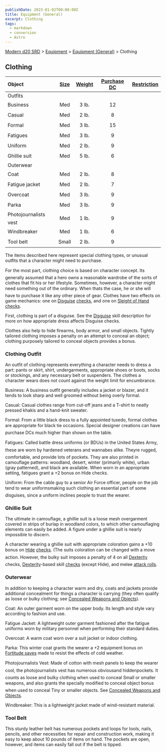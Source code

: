 ```yaml
---
publishDate: 2023-01-02T00:00:00Z
title: Equipment (General)
excerpt: Clothing
tags:
  - markdown
  - conversion
  - Astro
---
```


[Modern d20 SRD](/#modernD20) > [Equipment](modern-d20-srd-equipment-index) > [Equipment (General)](modern-d20-srd-equipment-equipment-general) > Clothing

## Clothing

| Object                | [Size](modern-d20-srd-equipment-equipment-general) | [Weight](modern-d20-srd-equipment-equipment-general) | [Purchase DC](modern-d20-srd-equipment-equipment-general) | [Restriction](modern-d20-srd-equipment-equipment-general) |
| :-------------------- | :------------------------------------------------: | :--------------------------------------------------: | :-------------------------------------------------------: | --------------------------------------------------------: |
| Outfits               |                                                    |                                                      |                                                           |                                                           |
| Business              |                        Med                         |                        3 lb.                         |                            12                             |                                                           |
| Casual                |                        Med                         |                        2 lb.                         |                             8                             |                                                           |
| Formal                |                        Med                         |                        3 lb.                         |                            15                             |                                                           |
| Fatigues              |                        Med                         |                        3 lb.                         |                             9                             |                                                           |
| Uniform               |                        Med                         |                        2 lb.                         |                             9                             |                                                           |
| Ghillie suit          |                        Med                         |                        5 lb.                         |                             6                             |                                                           |
| Outerwear             |                                                    |                                                      |                                                           |                                                           |
| Coat                  |                        Med                         |                        2 lb.                         |                             8                             |                                                           |
| Fatigue jacket        |                        Med                         |                        2 lb.                         |                             7                             |                                                           |
| Overcoat              |                        Med                         |                        3 lb.                         |                             9                             |                                                           |
| Parka                 |                        Med                         |                        3 lb.                         |                             9                             |                                                           |
| Photojournalists vest |                        Med                         |                        1 lb.                         |                             9                             |                                                           |
| Windbreaker           |                        Med                         |                        1 lb.                         |                             6                             |                                                           |
| Tool belt             |                       Small                        |                        2 lb.                         |                             9                             |                                                           |

The items described here represent special clothing types, or unusual outfits that a character might need to purchase.

For the most part, clothing choice is based on character concept. Its generally assumed that a hero owns a reasonable wardrobe of the sorts of clothes that fit his or her lifestyle. Sometimes, however, a character might need something out of the ordinary. When thats the case, he or she will have to purchase it like any other piece of gear. Clothes have two effects on game mechanics: one on [Disguise](modern-d20-srd-skills-disguise) [checks](modern-d20-srd-skills-skill-basics-php#skill-check-index), and one on [Sleight of Hand](modern-d20-srd-skills-sleight-of-hand) [checks](modern-d20-srd-skills-skill-basics-php#skill-check-index).

First, clothing is part of a disguise. See the [Disguise](modern-d20-srd-skills-disguise) skill description for more on how appropriate dress affects Disguise checks.

Clothes also help to hide firearms, body armor, and small objects. Tightly tailored clothing imposes a penalty on an attempt to conceal an object; clothing purposely tailored to conceal objects provides a bonus.

### Clothing Outfit

An outfit of clothing represents everything a character needs to dress a part: pants or skirt, shirt, undergarments, appropriate shoes or boots, socks or stockings, and any necessary belt or suspenders. The clothes a character wears does not count against the weight limit for encumbrance.

Business: A business outfit generally includes a jacket or blazer, and it tends to look sharp and well groomed without being overly formal.

Casual: Casual clothes range from cut-off jeans and a T-shirt to neatly pressed khakis and a hand-knit sweater.

Formal: From a little black dress to a fully appointed tuxedo, formal clothes are appropriate for black tie occasions. Special designer creations can have purchase DCs much higher than shown on the table.

Fatigues: Called battle dress uniforms (or BDUs) in the United States Army, these are worn by hardened veterans and wannabes alike. Theyre rugged, comfortable, and provide lots of pockets. They are also printed in camouflage patterns: woodland, desert, winter (primarily white), urban (gray patterned), and black are available. When worn in an appropriate setting, fatigues grant a +2 bonus on Hide checks.

Uniform: From the cable guy to a senior Air Force officer, people on the job tend to wear uniformsmaking such clothing an essential part of some disguises, since a uniform inclines people to trust the wearer.

### Ghillie Suit

The ultimate in camouflage, a ghillie suit is a loose mesh overgarment covered in strips of burlap in woodland colors, to which other camouflaging elements can easily be added. A figure under a ghillie suit is nearly impossible to discern.

A character wearing a ghillie suit with appropriate coloration gains a +10 bonus on [Hide](modern-d20-srd-skills-hide) [checks](modern-d20-srd-skills-skill-basics-php#skill-check-index). (The suits coloration can be changed with a move action. However, the bulky suit imposes a penalty of 4 on all [Dexterity](modern-d20-srd-basics-ability-scores) checks, [Dexterity](modern-d20-srd-skills-hide)-based skill [checks](modern-d20-srd-skills-skill-basics-php#skill-check-index) (except Hide), and melee [attack rolls](modern-d20-srd-combat-attack-roll).

### Outerwear

In addition to keeping a character warm and dry, coats and jackets provide additional concealment for things a character is carrying (they often qualify as loose or bulky clothing; see [Concealed Weapons and Objects](modern-d20-srd-equipment-concealed-weapons-objects)).

Coat: An outer garment worn on the upper body. Its length and style vary according to fashion and use.

Fatigue Jacket: A lightweight outer garment fashioned after the fatigue uniforms worn by military personnel when performing their standard duties.

Overcoat: A warm coat worn over a suit jacket or indoor clothing.

Parka: This winter coat grants the wearer a +2 equipment bonus on [Fortitude saves](modern-d20-srd-basics-saving-throws) made to resist the effects of cold weather.

Photojournalists Vest: Made of cotton with mesh panels to keep the wearer cool, the photojournalists vest has numerous obviousand hiddenpockets. It counts as loose and bulky clothing when used to conceal Small or smaller weapons, and also grants the specially modified to conceal object bonus when used to conceal Tiny or smaller objects. See [Concealed Weapons and Objects](modern-d20-srd-equipment-concealed-weapons-objects).

Windbreaker: This is a lightweight jacket made of wind-resistant material.

### Tool Belt

This sturdy leather belt has numerous pockets and loops for tools, nails, pencils, and other necessities for repair and construction work, making it easy to keep about 10 pounds of items on hand. The pockets are open, however, and items can easily fall out if the belt is tipped.

